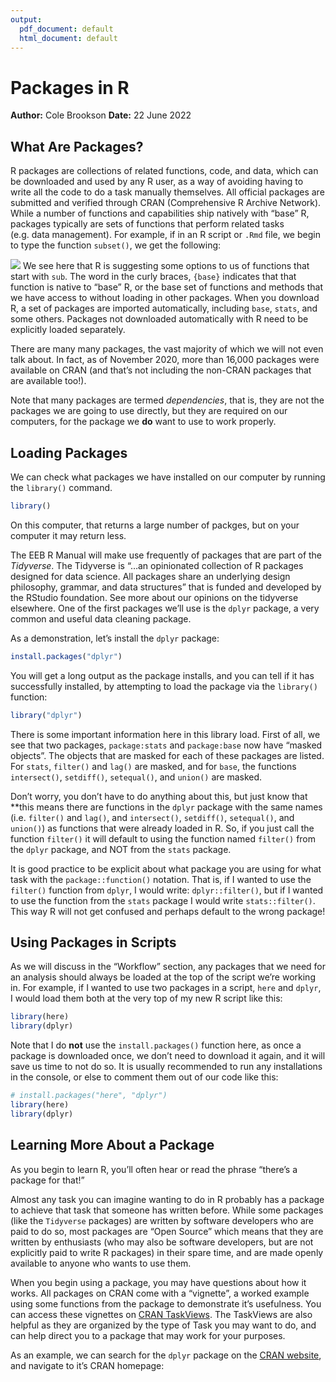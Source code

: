 ```yaml
---
output:
  pdf_document: default
  html_document: default
---
```

# Packages in R
**Author:** Cole Brookson
**Date:** 22 June 2022

## What Are Packages?

R packages are collections of related functions, code, and data, which can be downloaded and used by any R user, as a way of avoiding having to write all the code to do a task manually themselves. All official packages are submitted and verified through CRAN (Comprehensive R Archive Network). While a number of functions and capabilities ship natively with "base" R, packages typically are sets of functions that perform related tasks (e.g. data management). For example, if in an R script or `.Rmd` file, we begin to type the function `subset()`, we get the following: 

![](./img/code-completion.png)
We see here that R is suggesting some options to us of functions that start with `sub`. The word in the curly braces, `{base}` indicates that that function is native to "base" R, or the base set of functions and methods that we have access to without loading in other packages. When you download R, a set of packages are imported automatically, including `base`, `stats`, and some others. Packages not downloaded automatically with R need to be explicitly loaded separately. 

There are many many packages, the vast majority of which we will not even talk about. In fact, as of November 2020, more than 16,000 packages were available on CRAN (and that's not including the non-CRAN packages that are available too!).

Note that many packages are termed *dependencies*, that is, they are not the packages we are going to use directly, but they are required on our computers, for the package we **do** want to use to work properly. 

## Loading Packages

We can check what packages we have installed on our computer by running the `library()` command. 
```r
library()
```
On this computer, that returns a large number of packges, but on your computer it may return less. 

The EEB R Manual will make use frequently of packages that are part of the *Tidyverse*. The Tidyverse is "...an opinionated collection of R packages designed for data science. All packages share an underlying design philosophy, grammar, and data structures" that is funded and developed by the RStudio foundation. See more about our opinions on the tidyverse elsewhere. One of the first packages we'll use is the `dplyr` package, a very common and useful data cleaning package. 

As a demonstration, let's install the `dplyr` package: 

```r
install.packages("dplyr")
```
You will get a long output as the package installs, and you can tell if it has successfully installed, by attempting to load the package via the `library()` function:
```r
library("dplyr")
```
There is some important information here in this library load. First of all, we see that two packages, `package:stats` and `package:base` now have "masked objects". The objects that are masked for each of these packages are listed. For `stats`, `filter()` and `lag()` are masked, and for `base`, the functions `intersect()`, `setdiff()`, `setequal()`, and `union()` are masked. 

Don't worry, you don't have to do anything about this, but just know that **this means there are functions in the `dplyr` package with the same names (i.e. `filter()` and `lag()`, and `intersect()`, `setdiff()`, `setequal()`, and `union()`) as functions that were already loaded in R. So, if you just call the function `filter()` it will default to using the function named `filter()` from the `dplyr` package, and NOT from the `stats` package. 

It is good practice to be explicit about what package you are using for what task with the `package::function()` notation. That is, if I wanted to use the `filter()` function from `dplyr`, I would write: `dplyr::filter()`, but if I wanted to use the function from the `stats` package I would write `stats::filter()`. This way R will not get confused and perhaps default to the wrong package!

## Using Packages in Scripts

As we will discuss in the "Workflow" section, any packages that we need for an analysis should always be loaded at the top of the script we're working in. For example, if I wanted to use two packages in a script, `here` and `dplyr`, I would load them both at the very top of my new R script like this: 

```r
library(here)
library(dplyr)
```
Note that I do **not** use the `install.packages()` function here, as once a package is downloaded once, we don't need to download it again, and it will save us time to not do so. It is usually recommended to run any installations in the console, or else to comment them out of our code like this: 
```r
# install.packages("here", "dplyr")
library(here)
library(dplyr)
```

## Learning More About a Package

As you begin to learn R, you'll often hear or read the phrase "there's a package for that!" 

Almost any task you can imagine wanting to do in R probably has a package to achieve that task that someone has written before. While some packages (like the `Tidyverse` packages) are written by software developers who are paid to do so, most packages are "Open Source" which means that they are written by enthusiasts (who may also be software developers, but are not explicitly paid to write R packages) in their spare time, and are made openly available to anyone who wants to use them. 

When you begin using a package, you may have questions about how it works. All packages on CRAN come with a "vignette", a worked example using some functions from the package to demonstrate it's usefulness. You can access these vignettes on [CRAN TaskViews](https://cran.r-project.org/web/views/). The TaskViews are also helpful as they are organized by the type of Task you may want to do, and can help direct you to a package that may work for your purposes. 

As an example, we can search for the `dplyr` package on the [CRAN website](https://cran.r-project.org/web/packages/available_packages_by_name.html), and navigate to it's CRAN homepage: 



